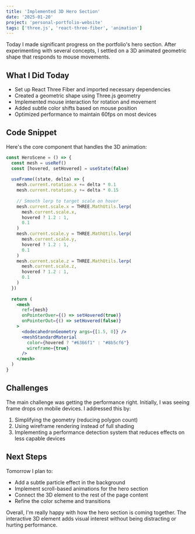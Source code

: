 ```yaml
---
title: 'Implemented 3D Hero Section'
date: '2025-01-20'
project: 'personal-portfolio-website'
tags: ['three.js', 'react-three-fiber', 'animation']
---
```


Today I made significant progress on the portfolio's hero section. After experimenting with several concepts, I settled on a 3D animated geometric shape that responds to mouse movements.

## What I Did Today

- Set up React Three Fiber and imported necessary dependencies
- Created a geometric shape using Three.js geometry
- Implemented mouse interaction for rotation and movement
- Added subtle color shifts based on mouse position
- Optimized performance to maintain 60fps on most devices

## Code Snippet

Here's the core component that handles the 3D animation:

```jsx
const HeroScene = () => {
  const mesh = useRef()
  const [hovered, setHovered] = useState(false)
  
  useFrame((state, delta) => {
    mesh.current.rotation.x += delta * 0.1
    mesh.current.rotation.y += delta * 0.15
    
    // Smooth lerp to target scale on hover
    mesh.current.scale.x = THREE.MathUtils.lerp(
      mesh.current.scale.x,
      hovered ? 1.2 : 1,
      0.1
    )
    mesh.current.scale.y = THREE.MathUtils.lerp(
      mesh.current.scale.y,
      hovered ? 1.2 : 1,
      0.1
    )
    mesh.current.scale.z = THREE.MathUtils.lerp(
      mesh.current.scale.z,
      hovered ? 1.2 : 1,
      0.1
    )
  })
  
  return (
    <mesh
      ref={mesh}
      onPointerOver={() => setHovered(true)}
      onPointerOut={() => setHovered(false)}
    >
      <dodecahedronGeometry args={[1.5, 0]} />
      <meshStandardMaterial 
        color={hovered ? "#6366f1" : "#8b5cf6"} 
        wireframe={true}
      />
    </mesh>
  )
}
```

## Challenges

The main challenge was getting the performance right. Initially, I was seeing frame drops on mobile devices. I addressed this by:

1. Simplifying the geometry (reducing polygon count)
2. Using wireframe rendering instead of full shading
3. Implementing a performance detection system that reduces effects on less capable devices

## Next Steps

Tomorrow I plan to:

- Add a subtle particle effect in the background
- Implement scroll-based animations for the hero section
- Connect the 3D element to the rest of the page content
- Refine the color scheme and transitions

Overall, I'm really happy with how the hero section is coming together. The interactive 3D element adds visual interest without being distracting or hurting performance.